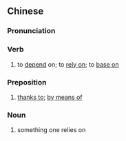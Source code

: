 {{also|凭借|憑藉}}
==Chinese==
{{zh-forms|s=凭借|t2=憑藉}}

===Pronunciation===
{{zh-pron
|m=píngjiè
|c=pang4 ze3
|mn=qz,xm,zz:pîn-chioh/tw:pîn-chià
|cat=v,prep,n
}}

===Verb===
{{zh-verb}}

# to [[depend]] on; to [[rely on]]; to [[base on]]

===Preposition===
{{zh-prep}}

# [[thanks to]]; [[by means of]]

===Noun===
{{zh-noun}}

# something one relies on